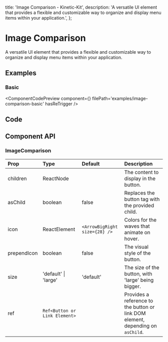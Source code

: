   title: 'Image Comparison - Kinetic-Kit',
  description:
    'A versatile UI element that provides a flexible and customizable way to organize and display menu items within your application.',
};


# Image Comparison

A versatile UI element that provides a flexible and customizable way to organize and display menu items within your application.

## Examples

### Basic

<ComponentCodePreview
  component={<ImageComparison />}
  filePath='examples/image-comparison-basic'
  hasReTrigger
/>

## Code

<CodeBlock filePath='components/core/image-comparison.tsx' />

## Component API

### ImageComparison

| Prop        | Type                          | Default                       | Description                                                                     |
| :---------- | :---------------------------- | :---------------------------- | :------------------------------------------------------------------------------ |
| children    | ReactNode                     |                               | The content to display in the button.                                           |
| asChild     | boolean                       | false                         | Replaces the button tag with the provided child.                                |
| icon        | ReactElement                  | `<ArrowBigRight size={28} />` | Colors for the waves that animate on hover.                                     |
| prependIcon | boolean                       | false                         | The visual style of the button.                                                 |
| size        | 'default' \| 'large'          | 'default'                     | The size of the button, with 'large' being bigger.                              |
| ref         | `Ref<Button or Link Element>` |                               | Provides a reference to the button or link DOM element, depending on `asChild`. |

